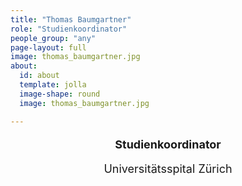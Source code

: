 ```yaml
---
title: "Thomas Baumgartner"
role: "Studienkoordinator"
people_group: "any"
page-layout: full
image: thomas_baumgartner.jpg
about: 
  id: about
  template: jolla
  image-shape: round
  image: thomas_baumgartner.jpg

---
```


<div style="text-align: center;">
  <p style="font-size: 18px; font-weight: bold;">Studienkoordinator</p>
  <p style="font-size: 18px; ">Universitätsspital Zürich</p>
</div>
